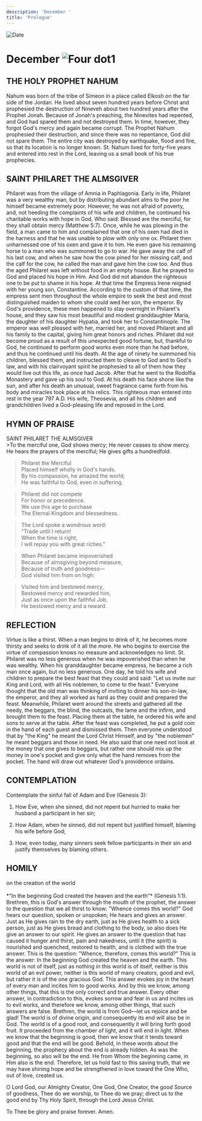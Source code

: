 ```yaml
---
description: 'December '
title: 'Prologue'
---
```


<RunningHead />
<Image src="/title-imprint.png" height={68} width={50} alt="Date" className="title-imprint"/>

# <div id="date">December <Image className="four-dot" src="/four-dot.png" height={15} width={15} alt="Four dot" />1</div>

## THE HOLY PROPHET NAHUM

Nahum was born of the tribe of Simeon in a place called Elkosh on the far side of the Jordan. He lived about seven hundred years before Christ and prophesied the destruction of Nineveh about two hundred years after the Prophet Jonah. Because of Jonah's preaching, the Ninevites had repented, and God had spared them and not destroyed them. In time, however, they forgot God's mercy and again became corrupt. The Prophet Nahum prophesied their destruction, and since there was no repentance, God did not spare them. The entire city was destroyed by earthquake, flood and fire, so that its location is no longer known. St. Nahum lived for forty-five years and entered into rest in the Lord, leaving us a small book of his true prophecies.

## SAINT PHILARET THE ALMSGIVER

Philaret was from the village of Amnia in Paphlagonia. Early in life, Philaret was a very wealthy man, but by distributing abundant alms to the poor he himself became extremely poor. However, he was not afraid of poverty, and, not heeding the complaints of his wife and children, he continued his charitable works with hope in God, Who said: Blessed are the merciful, for they shall obtain mercy (Matthew 5:7). Once, while he was plowing in the field, a man came to him and complained that one of his oxen had died in the harness and that he was unable to plow with only one ox. Philaret then unharnessed one of his oxen and gave it to him. He even gave his remaining horse to a man who was summoned to go to war. He gave away the calf of his last cow, and when he saw how the cow pined for her missing calf, and the calf for the cow, he called the man and gave him the cow too. And thus the aged Philaret was left without food in an empty house. But he prayed to God and placed his hope in Him. And God did not abandon the righteous one to be put to shame in his hope. At that time the Empress Irene reigned with her young son, Constantine. According to the custom of that time, the empress sent men throughout the whole empire to seek the best and most distinguished maiden to whom she could wed her son, the emperor. By God's providence, these men happened to stay overnight in Philaret's house, and they saw his most beautiful and modest granddaughter Maria, the daughter of his daughter Hypatia, and took her to Constantinople. The emperor was well pleased with her, married her, and moved Philaret and all his family to the capital, giving him great honors and riches. Philaret did not become proud as a result of this unexpected good fortune, but, thankful to God, he continued to perform good works even more than he had before, and thus he continued until his death. At the age of ninety he summoned his children, blessed them, and instructed them to cleave to God and to God's law, and with his clairvoyant spirit he prophesied to all of them how they would live out this life, as once had Jacob. After that he went to the Rodolfia Monastery and gave up his soul to God. At his death his face shone like the sun, and after his death an unusual, sweet fragrance came forth from his body and miracles took place at his relics. This righteous man entered into rest in the year 797 A.D. His wife, Theosevia, and all his children and grandchildren lived a God-pleasing life and reposed in the Lord.


## HYMN OF PRAISE
<div style={{textAlign:'center', color:'crimson', fontWeight:'bold'}}>
SAINT PHILARET THE ALMSGIVER
</div>
>To the merciful one, God shows mercy;  
He never ceases to show mercy.  
He hears the prayers of the merciful;  
He gives gifts a hundredfold.  
  
>Philaret the Merciful  
Placed himself wholly in God's hands.  
By his compassion, he amazed the world;  
He was faithful to God, even in suffering.  
  
>Philaret did not compete  
For honor or precedence.  
We use this age to purchase  
The Eternal Kingdom and blessedness.  
  
>The Lord spoke a wondrous word:  
"Trade until I return!  
When the time is right,  
I will repay you with great riches."  
  
>When Philaret became impoverished  
Because of almsgiving beyond measure,  
Because of truth and goodness—  
God visited him from on high:  
  
>Visited him and bestowed mercy,  
Bestowed mercy and rewarded him,  
Just as once upon the faithful Job,  
He bestowed mercy and a reward.  


## REFLECTION

Virtue is like a thirst. When a man begins to drink of it, he becomes more thirsty and seeks to drink of it all the more. He who begins to exercise the virtue of compassion knows no measure and acknowledges no limit. St. Philaret was no less generous when he was impoverished than when he was wealthy. When his granddaughter became empress, he became a rich man once again, but no less generous. One day, he told his wife and children to prepare the best feast that they could and said: "Let us invite our King and Lord, with all His noblemen, to come to the feast." Everyone thought that the old man was thinking of inviting to dinner his son-in-law, the emperor, and they all worked as hard as they could and prepared the feast. Meanwhile, Philaret went around the streets and gathered all the needy, the beggars, the blind, the outcasts, the lame and the infirm, and brought them to the feast. Placing them at the table, he ordered his wife and sons to serve at the table. After the feast was completed, he put a gold coin in the hand of each guest and dismissed them. Then everyone understood that by "the King" he meant the Lord Christ Himself, and by "the noblemen" he meant beggars and those in need. He also said that one need not look at the money that one gives to beggars, but rather one should mix up the money in one's pocket and give only what the hand removes from the pocket. The hand will draw out whatever God's providence ordains.


## CONTEMPLATION

Contemplate the sinful fall of Adam and Eve (Genesis 3):

1. How Eve, when she sinned, did not repent but hurried to make her husband a participant in her sin;

2. How Adam, when he sinned, did not repent but justified himself, blaming his wife before God;

3. How, even today, many sinners seek fellow participants in their sin and justify themselves by blaming others.


## HOMILY
<div style={{textAlign:'center', color:'crimson', fontWeight:'bold'}}>
on the creation of the world
</div>
<br />
<div style={{textAlign:'right'}}>
*"In the beginning God created the heaven and the earth"* (Genesis 1:1).
</div>
Brethren, this is God's answer through the mouth of the prophet, the answer to the question that we all thirst to know: "Whence comes this world?" God hears our question, spoken or unspoken; He hears and gives an answer. Just as He gives rain to the dry earth, just as He gives health to a sick person, just as He gives bread and clothing to the body, so also does He give an answer to our spirit. He gives an answer to the question that has caused it hunger and thirst, pain and nakedness, until it (the spirit) is nourished and quenched, restored to health, and is clothed with the true answer. This is the question: "Whence, therefore, comes this world?" This is the answer: In the beginning God created the heaven and the earth. This world is not of itself, just as nothing in this world is of itself, neither is this world of an evil power, neither is this world of many creators, good and evil, but rather it is of the one gracious God. This answer evokes joy in the heart of every man and incites him to good works. And by this we know, among other things, that this is the only correct and true answer. Every other answer, in contradiction to this, evokes sorrow and fear in us and incites us to evil works, and therefore we know, among other things, that such answers are false. Brethren, the world is from God—let us rejoice and be glad! The world is of divine origin, and consequently its end will also be in God. The world is of a good root, and consequently it will bring forth good fruit. It proceeded from the chamber of light, and it will end in light. When we know that the beginning is good, then we know that it tends toward good and that the end will be good. Behold, in these words about the beginning, the prophecy about the end is already hidden. As was the beginning, so also will be the end. He from Whom the beginning came, in Him also is the end. Therefore, let us hold fast to this saving truth, that we may have shining hope and be strengthened in love toward the One Who, out of love, created us.

O Lord God, our Almighty Creator, One God, One Creator, the good Source of goodness, Thee do we worship, to Thee do we pray; direct us to the good end by Thy Holy Spirit, through the Lord Jesus Christ.

To Thee be glory and praise forever. Amen.